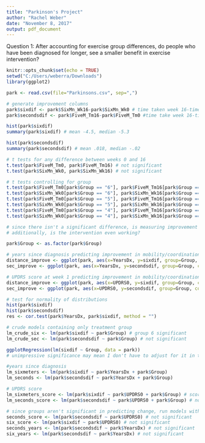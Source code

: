 ---
title: "Parkinson's Project"
author: "Rachel Weber"
date: "November 8, 2017"
output: pdf_document
---

Question 1: After accounting for exercise group differences, do people who have been diagnosed for longer, see a smaller benefit in exercise intervention?

```{r setup, include=FALSE}
knitr::opts_chunk$set(echo = TRUE)
setwd("C:/Users/weberra/Downloads")
library(ggplot2)

park <- read.csv(file="Parkinsons.csv", sep=",")
```

```{r}
# generate improvement columns
park$sixdif <- park$SixMn_Wk16-park$SixMn_Wk0 # time taken week 16-time taken week 0
park$secondsdif <- park$FiveM_Tm16-park$FiveM_Tm0 #time take week 16-time taken week 0

hist(park$sixdif)
summary(park$sixdif) # mean -4.5, median -5.3

hist(park$secondsdif)
summary(park$secondsdif) # mean .018, median -.02

# t tests for any difference between weeks 0 and 16
t.test(park$FiveM_Tm0, park$FiveM_Tm16) # not significant
t.test(park$SixMn_Wk0, park$SixMn_Wk16) # not significant

# t tests controlling for group
t.test(park$FiveM_Tm0[park$Group == "6"], park$FiveM_Tm16[park$Group == "6"]) # not significant
t.test(park$SixMn_Wk0[park$Group == "6"], park$SixMn_Wk16[park$Group == "6"]) # not significant
t.test(park$FiveM_Tm0[park$Group == "5"], park$FiveM_Tm16[park$Group == "5"]) # not significant
t.test(park$SixMn_Wk0[park$Group == "5"], park$SixMn_Wk16[park$Group == "5"]) # not significant
t.test(park$FiveM_Tm0[park$Group == "4"], park$FiveM_Tm16[park$Group == "4"]) # not significant
t.test(park$SixMn_Wk0[park$Group == "4"], park$SixMn_Wk16[park$Group == "4"]) # not significant

# since there isn't a significant difference, is measuring improvement worth while?
# additionally, is the intervention even working?
```



```{r}
park$Group <- as.factor(park$Group)

# years since diagnosis predicting improvement in mobility/coordination
distance_improve <- ggplot(park, aes(x=YearsDx, y=sixdif, group=Group, col=Group)) + geom_point()
sec_improve <- ggplot(park, aes(x=YearsDx, y=secondsdif, group=Group, col=Group)) + geom_point()

# UPDRS score at week 1 predicting improvement in mobility/coordination
distance_improve <- ggplot(park, aes(x=UPDRS0, y=sixdif, group=Group, col=Group)) + geom_point()
sec_improve <- ggplot(park, aes(x=UPDRS0, y=secondsdif, group=Group, col=Group)) + geom_point()

```

```{r}
# test for normality of distributions
hist(park$sixdif)
hist(park$secondsdif)
res <- cor.test(park$YearsDx, park$sixdif, method = "")
```



```{r}
# crude models containing only treatment group
lm_crude_six <- lm(park$sixdif ~ park$Group) # group 6 significant
lm_crude_sec <- lm(park$secondsdif ~ park$Group) # not significant

ggplotRegression(lm(sixdif ~ Group, data = park))
# unimpressive significance may mean I don't have to adjust for it in the model

#years since diagnosis
lm_sixmeters <- lm(park$sixdif ~ park$YearsDx + park$Group)
lm_seconds <- lm(park$secondsdif ~ park$YearsDx + park$Group)

# UPDRS score
lm_sixmeters_score <- lm(park$sixdif ~ park$UPDRS0 + park$Group) # score not significant
lm_seconds_score <- lm(park$secondsdif ~ park$UPDRS0 + park$Group) # nothing significant

# since groups aren't significant in predicting change, run models without them
seconds_score <- lm(park$secondsdif ~ park$UPDRS0) # not significant
six_score <- lm(park$sixdif ~ park$UPDRS0) # not significant
seconds_years <- lm(park$secondsdif ~ park$YearsDx) # not significant
six_years <- lm(park$secondsdif ~ park$YearsDx) # not significant
```


```{r}

```

```{r}

```

